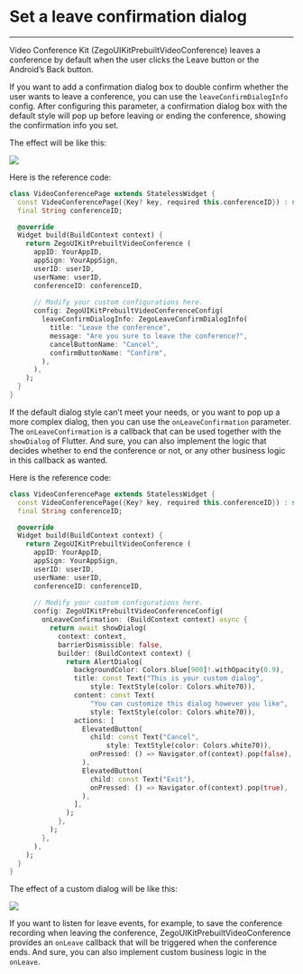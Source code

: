# Set a leave confirmation dialog

- - -

Video Conference Kit (ZegoUIKitPrebuiltVideoConference) leaves a conference by default when the user clicks the Leave button or the Android’s Back button.

If you want to add a confirmation dialog box to double confirm whether the user wants to leave a conference, you can use the `leaveConfirmDialogInfo` config. After configuring this parameter, a confirmation dialog box with the default style will pop up before leaving or ending the conference, showing the confirmation info you set.



The effect will be like this:

<Frame width="200" height="auto" >
  <img src="https://storage.zego.im/sdk-doc/Pics/ZegoUIKit/conference/leave.gif" />
</Frame>

Here is the reference code:

```dart {15-22}
class VideoConferencePage extends StatelessWidget {
  const VideoConferencePage({Key? key, required this.conferenceID}) : super(key: key);
  final String conferenceID;

  @override
  Widget build(BuildContext context) {
    return ZegoUIKitPrebuiltVideoConference (
      appID: YourAppID,
      appSign: YourAppSign,
      userID: userID,
      userName: userID,
      conferenceID: conferenceID,
  
      // Modify your custom configurations here.
      config: ZegoUIKitPrebuiltVideoConferenceConfig(
        leaveConfirmDialogInfo: ZegoLeaveConfirmDialogInfo(
          title: "Leave the conference",
          message: "Are you sure to leave the conference?",
          cancelButtonName: "Cancel",
          confirmButtonName: "Confirm",
        ),
      ),
    );
  }
}
```

If the default dialog style can’t meet your needs, or you want to pop up a more complex dialog, then you can use the `onLeaveConfirmation` parameter.
The `onLeaveConfirmation` is a callback that can be used together with the `showDialog` of Flutter. And sure, you can also implement the logic that decides whether to end the conference or not, or any other business logic in this callback as wanted.

Here is the reference code:

```dart {15-43}
class VideoConferencePage extends StatelessWidget {
  const VideoConferencePage({Key? key, required this.conferenceID}) : super(key: key);
  final String conferenceID;

  @override
  Widget build(BuildContext context) {
    return ZegoUIKitPrebuiltVideoConference (
      appID: YourAppID,
      appSign: YourAppSign,
      userID: userID,
      userName: userID,
      conferenceID: conferenceID,
  
      // Modify your custom configurations here.
      config: ZegoUIKitPrebuiltVideoConferenceConfig(
        onLeaveConfirmation: (BuildContext context) async {
          return await showDialog(
            context: context,
            barrierDismissible: false,
            builder: (BuildContext context) {
              return AlertDialog(
                backgroundColor: Colors.blue[900]!.withOpacity(0.9),
                title: const Text("This is your custom dialog",
                    style: TextStyle(color: Colors.white70)),
                content: const Text(
                    "You can customize this dialog however you like",
                    style: TextStyle(color: Colors.white70)),
                actions: [
                  ElevatedButton(
                    child: const Text("Cancel",
                        style: TextStyle(color: Colors.white70)),
                    onPressed: () => Navigator.of(context).pop(false),
                  ),
                  ElevatedButton(
                    child: const Text("Exit"),
                    onPressed: () => Navigator.of(context).pop(true),
                  ),
                ],
              );
            },
          );
        },
      ),
    );
  }
}
```

The effect of a custom dialog will be like this: 

<Frame width="200" height="auto" >
  <img src="https://storage.zego.im/sdk-doc/Pics/ZegoUIKit/conference/leave2.gif" />
</Frame>

If you want to listen for leave events, for example, to save the conference recording when leaving the conference, ZegoUIKitPrebuiltVideoConference provides an `onLeave` callback that will be triggered when the conference ends. And sure, you can also implement custom business logic in the `onLeave`.
